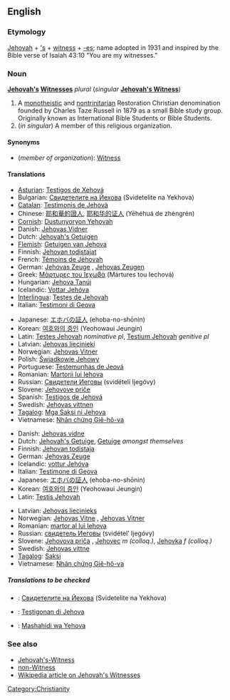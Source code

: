 ==English==

===Etymology===
[[Jehovah]] + [['s]] + [[witness]] + [[-es]]; name adopted in 1931 and inspired by the Bible verse of Isaiah 43:10 "You are my witnesses."

===Noun===
'''[[Jehovah]][['s]] [[Witness]]es''' ''plural'' (''singular'' '''[[Jehovah's Witness]]''')

# A [[monotheistic]] and [[nontrinitarian]] Restoration Christian denomination founded by Charles Taze Russell in 1879 as a small Bible study group. Originally known as International Bible Students or Bible Students.
# (''in singular'') A member of this religious organization.

====Synonyms====
*(''member of organization''): [[Witness]]

====Translations====

{{trans-top|denomination}}
*[[Asturian]]: [[Testigos de Xehová]]
*Bulgarian: [[Свидетелите на Йехова]] (Svidetelite na Yekhova)
*[[Catalan]]: [[Testimonis de Jehovà]]
*Chinese: [[耶和華的證人]], [[耶和华的证人]] (Yēhéhuá de zhèngrén)
*[[Cornish]]: [[Dustunyoryon Yehovah]]
*Danish: [[Jehovas Vidner]] {{n|p}}
*Dutch: [[Jehovah's Getuigen]] {{p}}
*[[Flemish]]: [[Getuigen van Jehova]] {{p}}
*Finnish: [[Jehovan todistajat]]
*French: [[Témoins de Jéhovah]] {{m|p}}
*German: [[Jehovas Zeuge]] {{s}}, [[Jehovas Zeugen]] {{p}}
*Greek: [[Μάρτυρες του Ιεχωβά]] (Mártures tou Iechová) {{p}}
*Hungarian: [[Jehova Tanúi]] {{p}}
*Icelandic: [[Vottar Jehóva]] {{p}}
*[[Interlingua]]: [[Testes de Jehovah]] {{p}}
*Italian: [[Testimoni di Geova]] {{m|p}}
{{trans-mid}}
*Japanese: [[エホバの証人]] (ehoba-no-shōnin)
*Korean: [[여호와의 증인]] (Yeohowaui Jeungin)
*Latin: [[Testes Jehovah]] ''nominative pl'', [[Testium Jehovah]] ''genitive pl''
*Latvian: [[Jehovas liecinieki]] {{p}}
*Norwegian: [[Jehovas Vitner]] {{n}}
*Polish: [[Świadkowie Jehowy]] {{p}}
*Portuguese: [[Testemunhas de Jeová]] {{f|p}}
*Romanian: [[Martorii lui Iehova]]
*Russian: [[Свидетели Иеговы]] (svidételi Ijegóvy) {{m|p}}
*Slovene: [[Jehovove priče]] {{f|p}}
*Spanish: [[Testigos de Jehová]] {{m|p}}
*Swedish: [[Jehovas vittnen]]
*[[Tagalog]]: [[Mga Saksi ni Jehova]]
*Vietnamese: [[Nhân chứng Giê-hô-va]]
{{trans-bottom}}

{{trans-top|member of organisation}}
*Danish: [[Jehovas vidne]] {{n}}
*Dutch: [[Jehovah's Getuige]], [[Getuige]] ''amongst themselves''
*Finnish: [[Jehovan todistaja]]
*German: [[Jehovas Zeuge]] {{s}}
*Icelandic: [[vottur Jehóva]] {{m}}
*Italian: [[Testimone di Geova]] {{mf}}
*Japanese: [[エホバの証人]] (ehoba-no-shōnin)
*Korean: [[여호와의 증인]] (Yeohowaui Jeungin)
*Latin: [[Testis Jehovah]] {{c}}
{{trans-mid}}
*Latvian: [[Jehovas liecinieks]]
*Norwegian: [[Jehovas Vitne]] {{n}}, [[Jehovas Vitner]] {{p}}
*Romanian: [[martor al lui Iehova]]
*Russian: [[свидетель Иеговы]] (svidétel’ Ijegóvy) {{m}}
*Slovene: [[Jehovova priča]] {{f}}, [[Jehovec]] ''m (colloq.)'', [[Jehovka]] ''f (colloq.)''
*Swedish: [[Jehovas vittne]]
*[[Tagalog]]: [[Saksi]]
*Vietnamese: [[Nhân chứng Giê-hô-va]]
{{trans-bottom}}

=====Translations to be checked=====
{{checktrans}}
*{{ttbc|Bulgarian}}: [[Свидетелите на Йехова]] (Svidetelite na Yekhova)
*{{ttbc|Papiamentu}}: [[Testigonan di Jehova]]
*{{ttbc|Swahili}}: [[Mashahidi wa Yehova]]

===See also===
*[[Jehovah's-Witness]]
*[[non-Witness]]
*[[w:Jehovah's_Witnesses|Wikipedia article on Jehovah's Witnesses]]

[[Category:Christianity]]